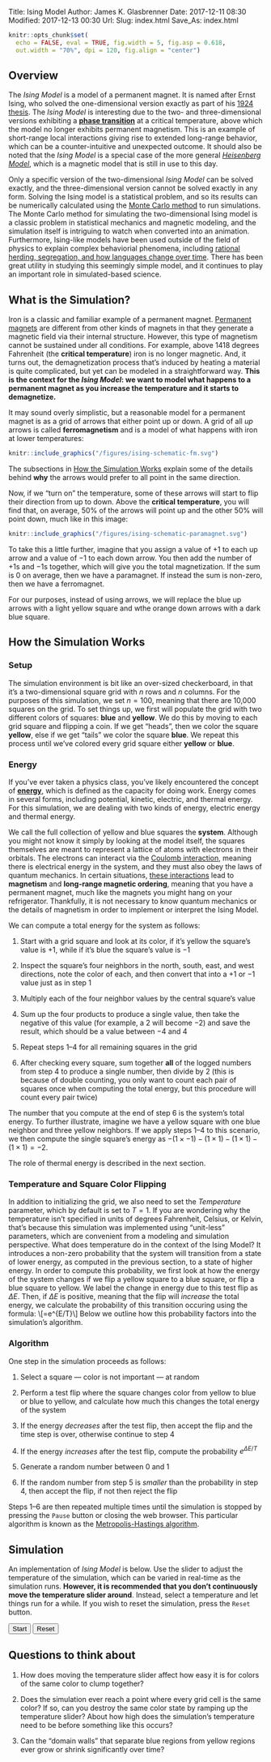 Title: Ising Model
Author: James K. Glasbrenner
Date: 2017-12-11 08:30
Modified: 2017-12-13 00:30
Url:
Slug: index.html
Save_As: index.html

```r
knitr::opts_chunk$set(
  echo = FALSE, eval = TRUE, fig.width = 5, fig.asp = 0.618,
  out.width = "70%", dpi = 120, fig.align = "center")
```

## Overview

The *Ising Model* is a model of a permanent magnet.
It is named after Ernst Ising, who solved the one-dimensional version exactly as part of his [1924 thesis][ising-thesis].
The *Ising Model* is interesting due to the two- and three-dimensional versions exhibiting a [**phase transition**][phase-transition-wiki] at a critical temperature, above which the model no longer exhibits permanent magnetism.
This is an example of short-range local interactions giving rise to extended long-range behavior, which can be a counter-intuitive and unexpected outcome.
It should also be noted that the *Ising Model* is a special case of the more general [*Heisenberg Model*][heisenberg-model-wiki], which is a magnetic model that is still in use to this day.

Only a specific version of the two-dimensional *Ising Model* can be solved exactly, and the three-dimensional version cannot be solved exactly in any form.
Solving the Ising model is a statistical problem, and so its results can be numerically calculated using the [Monte Carlo method][monte-carlo-method-wiki] to run simulations.
The Monte Carlo method for simulating the two-dimensional Ising model is a classic problem in statistical mechanics and magnetic modeling, and the simulation itself is intriguing to watch when converted into an animation.
Furthermore, Ising-like models have been used outside of the field of physics to explain complex behaviorial phenomena, including [rational herding, segregation, and how languages change over time][ising-social-science-article].
There has been great utility in studying this seemingly simple model, and it continues to play an important role in simulated-based science.

## What is the Simulation?

Iron is a classic and familiar example of a permanent magnet.
[Permanent magnets][permanent-magnet-link] are different from other kinds of magnets in that they generate a magnetic field via their internal structure.
However, this type of magnetism cannot be sustained under all conditions.
For example, above 1418 degrees Fahrenheit (the **critical temperature**) iron is no longer magnetic.
And, it turns out, the demagnetization process that's induced by heating a material is quite complicated, but yet can be modeled in a straightforward way.
**This is the context for the *Ising Model*: we want to model what happens to a permanent magnet as you increase the temperature and it starts to demagnetize.**

It may sound overly simplistic, but a reasonable model for a permanent magnet is as a grid of arrows that either point up or down.
A grid of all *up* arrows is called **ferromagnetism** and is a model of what happens with iron at lower temperatures:

```r
knitr::include_graphics("/figures/ising-schematic-fm.svg")
```

The subsections in [How the Simulation Works](#how-the-simulation-works) explain some of the details behind **why** the arrows would prefer to all point in the same direction.

Now, if we "turn on" the temperature, some of these arrows will start to flip their direction from up to down.
Above the **critical temperature**, you will find that, on average, 50% of the arrows will point up and the other 50% will point down, much like in this image:

```r
knitr::include_graphics("/figures/ising-schematic-paramagnet.svg")
```

To take this a little further, imagine that you assign a value of $+1$ to each up arrow and a value of $-1$ to each down arrow.
You then add the number of $+1$s and $-1$s together, which will give you the total magnetization.
If the sum is 0 on average, then we have a paramagnet.
If instead the sum is non-zero, then we have a ferromagnet.

For our purposes, instead of using arrows, we will replace the blue up arrows with a light yellow square and wthe orange down arrows with a dark blue square.

## How the Simulation Works

### Setup

The simulation environment is bit like an over-sized checkerboard, in that it's a two-dimensional square grid with $n$ rows and $n$ columns.
For the purposes of this simulation, we set $n=100$, meaning that there are 10,000 squares on the grid.
To set things up, we first will populate the grid with two different colors of squares: **blue** and **yellow**.
We do this by moving to each grid square and flipping a coin.
If we get "heads", then we color the square **yellow**, else if we get "tails" we color the square **blue**.
We repeat this process until we've colored every grid square either **yellow** or **blue**.

### Energy

If you've ever taken a physics class, you've likely encountered the concept of [**energy**][energy-encyclopedia], which is defined as the capacity for doing work.
Energy comes in several forms, including potential, kinetic, electric, and thermal energy.
For this simulation, we are dealing with two kinds of energy, electric energy and thermal energy.

We call the full collection of yellow and blue squares the **system**.
Although you might not know it simply by looking at the model itself, the squares themselves are meant to represent a lattice of atoms with electrons in their orbitals.
The electrons can interact via the [Coulomb interaction][coulomb-wiki], meaning there is electrical energy in the system, and they must also obey the laws of quantum mechanics.
In certain situations, [these interactions][exchange-wiki] lead to **magnetism** and **long-range magnetic ordering**, meaning that you have a permanent magnet, much like the magnets you might hang on your refrigerator.
Thankfully, it is not necessary to know quantum mechanics or the details of magnetism in order to implement or interpret the Ising Model.

We can compute a total energy for the system as follows:

1.  Start with a grid square and look at its color, if it's yellow the square's value is $+1$, while if it's blue the square's value is $-1$

2.  Inspect the square's four neighbors in the north, south, east, and west directions, note the color of each, and then convert that into a $+1$ or $-1$ value just as in step 1

3.  Multiply each of the four neighbor values by the central square's value

4.  Sum up the four products to produce a single value, then take the negative of this value (for example, a $2$ will become $-2$) and save the result, which should be a value between $-4$ and $4$

5.  Repeat steps 1--4 for all remaining squares in the grid

6.  After checking every square, sum together **all** of the logged numbers from step 4 to produce a single number, then divide by 2 (this is because of double counting, you only want to count each pair of squares once when computing the total energy, but this procedure will count every pair twice)

The number that you compute at the end of step 6 is the system's total energy.
To further illustrate, imagine we have a yellow square with one blue neighbor and three yellow neighbors.
If we apply steps 1--4 to this scenario, we then compute the single square's energy as $-(1 \times -1) - (1 \times 1) - (1 \times 1) - (1 \times 1) = -2$.

The role of thermal energy is described in the next section.

### Temperature and Square Color Flipping

In addition to initializing the grid, we also need to set the *Temperature* parameter, which by default is set to $T = 1$.
If you are wondering why the temperature isn't specified in units of degrees Fahrenheit, Celsius, or Kelvin, that's because this simulation was implemented using "unit-less" parameters, which are convenient from a modeling and simulation perspective.
What does temperature do in the context of the Ising Model?
It introduces a non-zero probability that the system will transition from a state of lower energy, as computed in the previous section, to a state of higher energy.
In order to compute this probability, we first look at how the energy of the system changes if we flip a yellow square to a blue square, or flip a blue square to yellow.
We label the change in energy due to this test flip as $\Delta{}E$.
Then, if $\Delta{}E$ is positive, meaning that the flip will *increase* the total energy, we calculate the probability of this transition occuring using the formula:
\\[\text{Probability}=e^{\Delta{}E/T}\\]
Below we outline how this probability factors into the simulation's algorithm.

### Algorithm

One step in the simulation proceeds as follows:

1.  Select a square --- color is not important --- at random

2.  Perform a test flip where the square changes color from yellow to blue or blue to yellow, and calculate how much this changes the total energy of the system

3.  If the energy *decreases* after the test flip, then accept the flip and the time step is over, otherwise continue to step 4

4.  If the energy *increases* after the test flip, compute the probability $e^{\Delta{}E/T}$

5.  Generate a random number between 0 and 1

6.  If the random number from step 5 is *smaller* than the probability in step 4, then accept the flip, if not then reject the flip

Steps 1--6 are then repeated multiple times until the simulation is stopped by pressing the `Pause` button or closing the web browser.
This particular algorithm is known as the [Metropolis-Hastings algorithm][metropolis-hastings-wiki].

## Simulation

An implementation of *Ising Model* is below.
Use the slider to adjust the temperature of the simulation, which can be varied in real-time as the simulation runs.
**However, it is recommended that you don't continuously move the temperature slider around**.
Instead, select a temperature and let things run for a while.
If you wish to reset the simulation, press the `Reset` button.

<div class="visualization browser-default">
<div class="simulation" id='isingModel'></div>

<div class="noUiSlider controls">
<div class="simButton">
<button id="startPauseButton">Start</button>
<button id="resetButton">Reset</button>
</div>
<div class="simSlider">
<div id='temperature'></div>
<span class="widget-val" id="temperatureValue"></span>
</div>
</div>
</div>

## Questions to think about

<div class="userHtml browser-default">

1.  How does moving the temperature slider affect how easy it is for colors of the same color to clump together?

2.  Does the simulation ever reach a point where every grid cell is the same color?
    If so, can you destroy the same color state by ramping up the temperature slider?
    About how high does the simulation's temperature need to be before something like this occurs?

3.  Can the "domain walls" that separate blue regions from yellow regions ever grow or shrink significantly over time?

</div>

<!-- Implicit links -->

[coulomb-wiki]:                 https://en.wikipedia.org/wiki/Coulomb%27s_law
[ising-thesis]:                 http://www.hs-augsburg.de/~harsch/anglica/Chronology/20thC/Ising/isi_fm00.html
[exchange-wiki]:                https://en.wikipedia.org/wiki/Exchange_interaction
[energy-encyclopedia]:          https://www.britannica.com/science/energy
[heisenberg-model-wiki]:        https://en.wikipedia.org/wiki/Classical_Heisenberg_model
[permanent-magnet-link]:        https://nationalmaglab.org/about/maglab-dictionary/permanent-magnet
[phase-transition-wiki]:        https://en.wikipedia.org/wiki/Phase_transition
[monte-carlo-method-wiki]:      https://en.wikipedia.org/wiki/Monte_Carlo_method
[metropolis-hastings-wiki]:     https://en.wikipedia.org/wiki/Metropolis-Hastings_algorithm
[ising-social-science-article]: http://aapt.scitation.org/doi/10.1119/1.2779882
